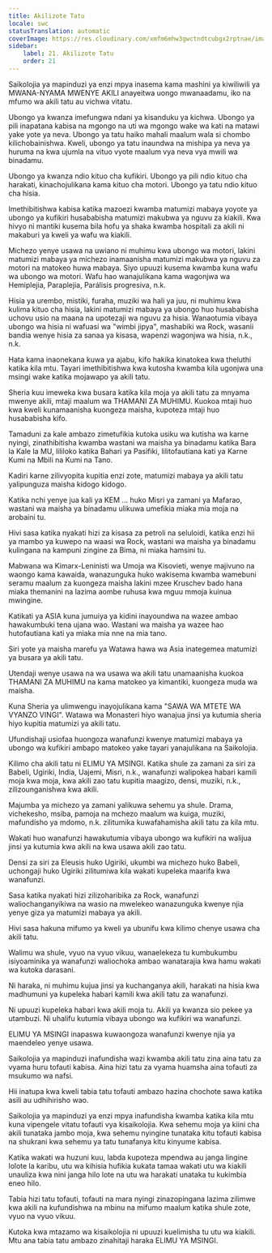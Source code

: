 ```yaml
---
title: Akilizote Tatu
locale: swc
statusTranslation: automatic
coverImage: https://res.cloudinary.com/xmfm6mhw3gwctndtcubgx2rptnae/image/upload/v1740337243/small_cover_educacion_fundamental_a051170f1c.webp
sidebar:
    label: 21. Akilizote Tatu
    order: 21
---
```

Saikolojia ya mapinduzi ya enzi mpya inasema kama mashini ya kiwiliwili ya MWANA-NYAMA MWENYE AKILI anayeitwa uongo mwanaadamu, iko na mfumo wa akili tatu au vichwa vitatu.

Ubongo ya kwanza imefungwa ndani ya kisanduku ya kichwa. Ubongo ya pili inapatana kabisa na mgongo na uti wa mgongo wake wa kati na matawi yake yote ya neva. Ubongo ya tatu haiko mahali maalum wala si chombo kilichobainishwa. Kweli, ubongo ya tatu inaundwa na mishipa ya neva ya huruma na kwa ujumla na vituo vyote maalum vya neva vya mwili wa binadamu.

Ubongo ya kwanza ndio kituo cha kufikiri. Ubongo ya pili ndio kituo cha harakati, kinachojulikana kama kituo cha motori. Ubongo ya tatu ndio kituo cha hisia.

Imethibitishwa kabisa katika mazoezi kwamba matumizi mabaya yoyote ya ubongo ya kufikiri husababisha matumizi makubwa ya nguvu za kiakili. Kwa hivyo ni mantiki kusema bila hofu ya shaka kwamba hospitali za akili ni makaburi ya kweli ya wafu wa kiakili.

Michezo yenye usawa na uwiano ni muhimu kwa ubongo wa motori, lakini matumizi mabaya ya michezo inamaanisha matumizi makubwa ya nguvu za motori na matokeo huwa mabaya. Siyo upuuzi kusema kwamba kuna wafu wa ubongo wa motori. Wafu hao wanajulikana kama wagonjwa wa Hemiplejia, Paraplejia, Parálisis progresiva, n.k.

Hisia ya urembo, mistiki, furaha, muziki wa hali ya juu, ni muhimu kwa kulima kituo cha hisia, lakini matumizi mabaya ya ubongo huo husababisha uchovu usio na maana na upotezaji wa nguvu za hisia. Wanaotumia vibaya ubongo wa hisia ni wafuasi wa "wimbi jipya", mashabiki wa Rock, wasanii bandia wenye hisia za sanaa ya kisasa, wapenzi wagonjwa wa hisia, n.k., n.k.

Hata kama inaonekana kuwa ya ajabu, kifo hakika kinatokea kwa theluthi katika kila mtu. Tayari imethibitishwa kwa kutosha kwamba kila ugonjwa una msingi wake katika mojawapo ya akili tatu.

Sheria kuu imeweka kwa busara katika kila moja ya akili tatu za mnyama mwenye akili, mtaji maalum wa THAMANI ZA MUHIMU. Kuokoa mtaji huo kwa kweli kunamaanisha kuongeza maisha, kupoteza mtaji huo husababisha kifo.

Tamaduni za kale ambazo zimetufikia kutoka usiku wa kutisha wa karne nyingi, zinathibitisha kwamba wastani wa maisha ya binadamu katika Bara la Kale la MU, lililoko katika Bahari ya Pasifiki, lilitofautiana kati ya Karne Kumi na Mbili na Kumi na Tano.

Kadiri karne zilivyopita kupitia enzi zote, matumizi mabaya ya akili tatu yalipunguza maisha kidogo kidogo.

Katika nchi yenye jua kali ya KEM ... huko Misri ya zamani ya Mafarao, wastani wa maisha ya binadamu ulikuwa umefikia miaka mia moja na arobaini tu.

Hivi sasa katika nyakati hizi za kisasa za petroli na seluloidi, katika enzi hii ya mambo ya kuwepo na waasi wa Rock, wastani wa maisha ya binadamu kulingana na kampuni zingine za Bima, ni miaka hamsini tu.

Mabwana wa Kimarx-Leninisti wa Umoja wa Kisovieti, wenye majivuno na waongo kama kawaida, wanazunguka huko wakisema kwamba wamebuni seramu maalum za kuongeza maisha lakini mzee Kruschev bado hana miaka themanini na lazima aombe ruhusa kwa mguu mmoja kuinua mwingine.

Katikati ya ASIA kuna jumuiya ya kidini inayoundwa na wazee ambao hawakumbuki tena ujana wao. Wastani wa maisha ya wazee hao hutofautiana kati ya miaka mia nne na mia tano.

Siri yote ya maisha marefu ya Watawa hawa wa Asia inategemea matumizi ya busara ya akili tatu.

Utendaji wenye usawa na wa usawa wa akili tatu unamaanisha kuokoa THAMANI ZA MUHIMU na kama matokeo ya kimantiki, kuongeza muda wa maisha.

Kuna Sheria ya ulimwengu inayojulikana kama "SAWA WA MTETE WA VYANZO VINGI". Watawa wa Monasteri hiyo wanajua jinsi ya kutumia sheria hiyo kupitia matumizi ya akili tatu.

Ufundishaji usiofaa huongoza wanafunzi kwenye matumizi mabaya ya ubongo wa kufikiri ambapo matokeo yake tayari yanajulikana na Saikolojia.

Kilimo cha akili tatu ni ELIMU YA MSINGI. Katika shule za zamani za siri za Babeli, Ugiriki, India, Uajemi, Misri, n.k., wanafunzi walipokea habari kamili moja kwa moja, kwa akili zao tatu kupitia maagizo, densi, muziki, n.k., zilizounganishwa kwa akili.

Majumba ya michezo ya zamani yalikuwa sehemu ya shule. Drama, vichekesho, msiba, pamoja na mchezo maalum wa kuiga, muziki, mafundisho ya mdomo, n.k. zilitumika kuwafahamisha akili tatu za kila mtu.

Wakati huo wanafunzi hawakutumia vibaya ubongo wa kufikiri na walijua jinsi ya kutumia kwa akili na kwa usawa akili zao tatu.

Densi za siri za Eleusis huko Ugiriki, ukumbi wa michezo huko Babeli, uchongaji huko Ugiriki zilitumiwa kila wakati kupeleka maarifa kwa wanafunzi.

Sasa katika nyakati hizi zilizoharibika za Rock, wanafunzi waliochanganyikiwa na wasio na mwelekeo wanazunguka kwenye njia yenye giza ya matumizi mabaya ya akili.

Hivi sasa hakuna mifumo ya kweli ya ubunifu kwa kilimo chenye usawa cha akili tatu.

Walimu wa shule, vyuo na vyuo vikuu, wanaelekeza tu kumbukumbu isiyoaminika ya wanafunzi waliochoka ambao wanatarajia kwa hamu wakati wa kutoka darasani.

Ni haraka, ni muhimu kujua jinsi ya kuchanganya akili, harakati na hisia kwa madhumuni ya kupeleka habari kamili kwa akili tatu za wanafunzi.

Ni upuuzi kupeleka habari kwa akili moja tu. Akili ya kwanza sio pekee ya utambuzi. Ni uhalifu kutumia vibaya ubongo wa kufikiri wa wanafunzi.

ELIMU YA MSINGI inapaswa kuwaongoza wanafunzi kwenye njia ya maendeleo yenye usawa.

Saikolojia ya mapinduzi inafundisha wazi kwamba akili tatu zina aina tatu za vyama huru tofauti kabisa. Aina hizi tatu za vyama huamsha aina tofauti za msukumo wa nafsi.

Hii inatupa kwa kweli tabia tatu tofauti ambazo hazina chochote sawa katika asili au udhihirisho wao.

Saikolojia ya mapinduzi ya enzi mpya inafundisha kwamba katika kila mtu kuna vipengele vitatu tofauti vya kisaikolojia. Kwa sehemu moja ya kiini cha akili tunataka jambo moja, kwa sehemu nyingine tunataka kitu tofauti kabisa na shukrani kwa sehemu ya tatu tunafanya kitu kinyume kabisa.

Katika wakati wa huzuni kuu, labda kupoteza mpendwa au janga lingine lolote la karibu, utu wa kihisia hufikia kukata tamaa wakati utu wa kiakili unauliza kwa nini janga hilo lote na utu wa harakati unataka tu kukimbia eneo hilo.

Tabia hizi tatu tofauti, tofauti na mara nyingi zinazopingana lazima zilimwe kwa akili na kufundishwa na mbinu na mifumo maalum katika shule zote, vyuo na vyuo vikuu.

Kutoka kwa mtazamo wa kisaikolojia ni upuuzi kuelimisha tu utu wa kiakili. Mtu ana tabia tatu ambazo zinahitaji haraka ELIMU YA MSINGI.

